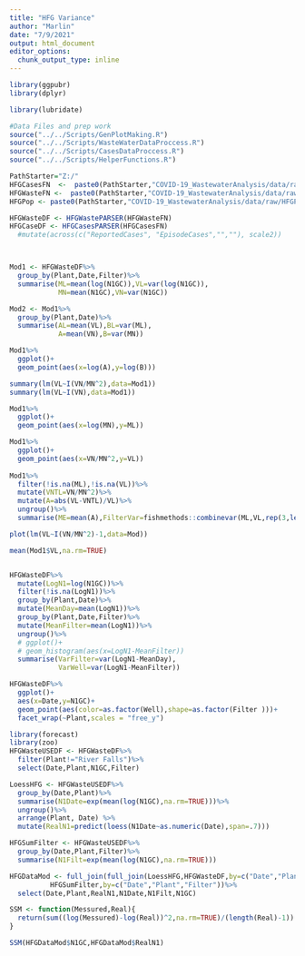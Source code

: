 ```yaml
---
title: "HFG Variance"
author: "Marlin"
date: "7/9/2021"
output: html_document
editor_options: 
  chunk_output_type: inline
---
```


```r
library(ggpubr)
library(dplyr)

library(lubridate)

#Data Files and prep work
source("../../Scripts/GenPlotMaking.R")
source("../../Scripts/WasteWaterDataProccess.R")
source("../../Scripts/CasesDataProccess.R")
source("../../Scripts/HelperFunctions.R")

PathStarter="Z:/"
HFGCasesFN  <-  paste0(PathStarter,"COVID-19_WastewaterAnalysis/data/raw/HighFreq_CaseData_2021-05-07.csv")
HFGWasteFN <-  paste0(PathStarter,"COVID-19_WastewaterAnalysis/data/raw/HFG data for stats corrected 071421.xlsx")
HFGPop <- paste0(PathStarter,"COVID-19_WastewaterAnalysis/data/raw/HFGPop.csv")

HFGWasteDF <- HFGWastePARSER(HFGWasteFN)
HFGCaseDF <- HFGCasesPARSER(HFGCasesFN)
  #mutate(across(c("ReportedCases", "EpisodeCases","",""), scale2))



Mod1 <- HFGWasteDF%>%
  group_by(Plant,Date,Filter)%>%
  summarise(ML=mean(log(N1GC)),VL=var(log(N1GC)),
            MN=mean(N1GC),VN=var(N1GC))

Mod2 <- Mod1%>%
  group_by(Plant,Date)%>%
  summarise(AL=mean(VL),BL=var(ML),
            A=mean(VN),B=var(MN))

Mod1%>%
  ggplot()+
  geom_point(aes(x=log(A),y=log(B)))

summary(lm(VL~I(VN/MN^2),data=Mod1))
summary(lm(VL~I(VN),data=Mod1))

Mod1%>%
  ggplot()+
  geom_point(aes(x=log(MN),y=ML))

Mod1%>%
  ggplot()+
  geom_point(aes(x=VN/MN^2,y=VL))
  
Mod1%>%
  filter(!is.na(ML),!is.na(VL))%>%
  mutate(VNTL=VN/MN^2)%>%
  mutate(A=abs(VL-VNTL)/VL)%>%
  ungroup()%>%
  summarise(ME=mean(A),FilterVar=fishmethods::combinevar(ML,VL,rep(3,length(ML)))[[2]])

plot(lm(VL~I(VN/MN^2)-1,data=Mod))

mean(Mod1$VL,na.rm=TRUE)


HFGWasteDF%>%
  mutate(LogN1=log(N1GC))%>%
  filter(!is.na(LogN1))%>%
  group_by(Plant,Date)%>%
  mutate(MeanDay=mean(LogN1))%>%
  group_by(Plant,Date,Filter)%>%
  mutate(MeanFilter=mean(LogN1))%>%
  ungroup()%>%
  # ggplot()+
  # geom_histogram(aes(x=LogN1-MeanFilter))
  summarise(VarFilter=var(LogN1-MeanDay),
            VarWell=var(LogN1-MeanFilter))
```


```r

HFGWasteDF%>%
  ggplot()+
  aes(x=Date,y=N1GC)+
  geom_point(aes(color=as.factor(Well),shape=as.factor(Filter )))+
  facet_wrap(~Plant,scales = "free_y")

library(forecast)
library(zoo)
HFGWasteUSEDF <- HFGWasteDF%>%
  filter(Plant!="River Falls")%>%
  select(Date,Plant,N1GC,Filter)

LoessHFG <- HFGWasteUSEDF%>%
  group_by(Date,Plant)%>%
  summarise(N1Date=exp(mean(log(N1GC),na.rm=TRUE)))%>%
  ungroup()%>%
  arrange(Plant, Date) %>%
  mutate(RealN1=predict(loess(N1Date~as.numeric(Date),span=.7)))

HFGSumFilter <- HFGWasteUSEDF%>%
  group_by(Date,Plant,Filter)%>%
  summarise(N1Filt=exp(mean(log(N1GC),na.rm=TRUE)))

HFGDataMod <- full_join(full_join(LoessHFG,HFGWasteDF,by=c("Date","Plant")),
          HFGSumFilter,by=c("Date","Plant","Filter"))%>%
  select(Date,Plant,RealN1,N1Date,N1Filt,N1GC)

SSM <- function(Messured,Real){
  return(sum((log(Messured)-log(Real))^2,na.rm=TRUE)/(length(Real)-1))
}

SSM(HFGDataMod$N1GC,HFGDataMod$RealN1)



```
